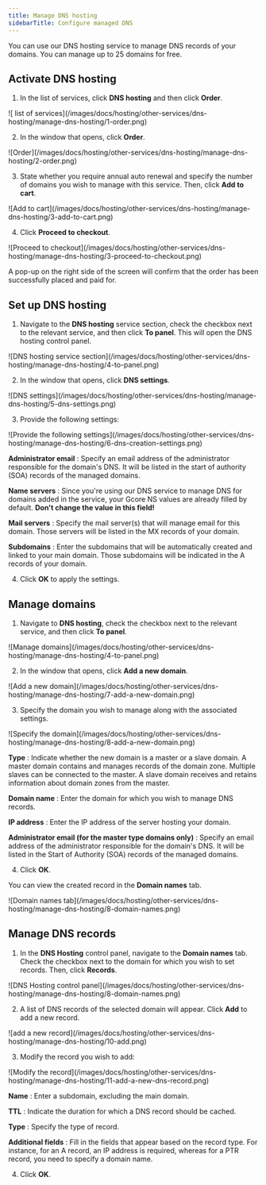 ---
title: Manage DNS hosting
sidebarTitle: Configure managed DNS
---

You can use our DNS hosting service to manage DNS records of your domains. You can manage up to 25 domains for free.

## Activate DNS hosting

  1. In the list of services, click **DNS hosting** and then click **Order**.


<Frame>![ list of services](/images/docs/hosting/other-services/dns-hosting/manage-dns-hosting/1-order.png)</Frame>



  2. In the window that opens, click **Order**.


<Frame>![Order](/images/docs/hosting/other-services/dns-hosting/manage-dns-hosting/2-order.png)</Frame>



  3. State whether you require annual auto renewal and specify the number of domains you wish to manage with this service. Then, click **Add to cart**.


<Frame>![Add to cart](/images/docs/hosting/other-services/dns-hosting/manage-dns-hosting/3-add-to-cart.png)</Frame>



  4. Click **Proceed to checkout**.


<Frame>![Proceed to checkout](/images/docs/hosting/other-services/dns-hosting/manage-dns-hosting/3-proceed-to-checkout.png)</Frame>



A pop-up on the right side of the screen will confirm that the order has been successfully placed and paid for.

## Set up DNS hosting

  1. Navigate to the **DNS hosting** service section, check the checkbox next to the relevant service, and then click **To panel**. This will open the DNS hosting control panel.


<Frame>![DNS hosting service section](/images/docs/hosting/other-services/dns-hosting/manage-dns-hosting/4-to-panel.png)</Frame>



  2. In the window that opens, click **DNS settings**.


<Frame>![DNS settings](/images/docs/hosting/other-services/dns-hosting/manage-dns-hosting/5-dns-settings.png)</Frame>



  3. Provide the following settings:


<Frame>![Provide the following settings](/images/docs/hosting/other-services/dns-hosting/manage-dns-hosting/6-dns-creation-settings.png)</Frame>



**Administrator email** : Specify an email address of the administrator responsible for the domain's DNS. It will be listed in the start of authority (SOA) records of the managed domains.

**Name servers** : Since you're using our DNS service to manage DNS for domains added in the service, your Gcore NS values are already filled by default. **Don't change the value in this field!**

**Mail servers** : Specify the mail server(s) that will manage email for this domain. Those servers will be listed in the MX records of your domain.

**Subdomains** : Enter the subdomains that will be automatically created and linked to your main domain. Those subdomains will be indicated in the A records of your domain.

  4. Click **OK** to apply the settings.



## Manage domains

  1. Navigate to **DNS hosting**, check the checkbox next to the relevant service, and then click **To panel**.


<Frame>![Manage domains](/images/docs/hosting/other-services/dns-hosting/manage-dns-hosting/4-to-panel.png)</Frame>



  2. In the window that opens, click **Add a new domain**.


<Frame>![Add a new domain](/images/docs/hosting/other-services/dns-hosting/manage-dns-hosting/7-add-a-new-domain.png)</Frame>



  3. Specify the domain you wish to manage along with the associated settings.


<Frame>![Specify the domain](/images/docs/hosting/other-services/dns-hosting/manage-dns-hosting/8-add-a-new-domain.png)</Frame>



**Type** : Indicate whether the new domain is a master or a slave domain. A master domain contains and manages records of the domain zone. Multiple slaves can be connected to the master. A slave domain receives and retains information about domain zones from the master.

**Domain name** : Enter the domain for which you wish to manage DNS records.

**IP address** : Enter the IP address of the server hosting your domain.

**Administrator email (for the master type domains only)** : Specify an email address of the administrator responsible for the domain's DNS. It will be listed in the Start of Authority (SOA) records of the managed domains.

  4. Click **OK**.



You can view the created record in the **Domain names** tab.


<Frame>![Domain names tab](/images/docs/hosting/other-services/dns-hosting/manage-dns-hosting/8-domain-names.png)</Frame>



## Manage DNS records

  1. In the **DNS Hosting** control panel, navigate to the **Domain names** tab. Check the checkbox next to the domain for which you wish to set records. Then, click **Records**.


<Frame>![DNS Hosting control panel](/images/docs/hosting/other-services/dns-hosting/manage-dns-hosting/8-domain-names.png)</Frame>



  2. A list of DNS records of the selected domain will appear. Click **Add** to add a new record.


<Frame>![add a new record](/images/docs/hosting/other-services/dns-hosting/manage-dns-hosting/10-add.png)</Frame>



  3. Modify the record you wish to add:


<Frame>![Modify the record](/images/docs/hosting/other-services/dns-hosting/manage-dns-hosting/11-add-a-new-dns-record.png)</Frame>



**Name** : Enter a subdomain, excluding the main domain.

**TTL** : Indicate the duration for which a DNS record should be cached.

**Type** : Specify the type of record.

**Additional fields** : Fill in the fields that appear based on the record type. For instance, for an A record, an IP address is required, whereas for a PTR record, you need to specify a domain name.

  4. Click **OK**.